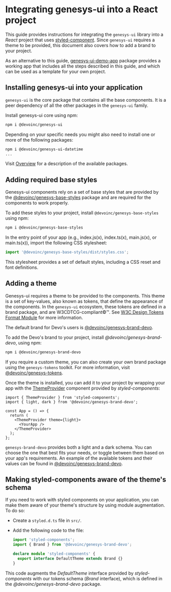 
<Meta title="Getting started/Installation" />

# Integrating genesys-ui into a React project

This guide provides instructions for integrating the `genesys-ui` library into a _React_ project that uses [styled-component](https://styled-components.com/).
Since `genesys-ui` requires a theme to be provided, this document also covers how to add a brand to your project.

As an alternative to this guide, [genesys-ui-demo-app](https://github.com/DevoInc/genesys-ui-demo-app) package provides a working
app that includes all the steps described in this guide, and which can be used as a template for your own project.

## Installing genesys-ui into your application

`genesys-ui` is the core package that contains all the base components.
It is a peer dependency of all the other packages in the `genesys-ui` family.

Install genesys-ui core using npm:

```bash
npm i @devoinc/genesys-ui
```

Depending on your specific needs you might also need to install one or more of the following packages:

```bash
npm i @devoinc/genesys-ui-datetime
...
```

Visit [Overview](/docs/getting-started-overview--docs) for a description of the available packages.

## Adding required base styles

Genesys-ui components rely on a set of base styles that are provided by the [@devoinc/genesys-base-styles](https://www.npmjs.com/package/@devoinc/genesys-base-styles) package
and are required for the components to work properly.

To add these styles to your project, install `@devoinc/genesys-base-styles` using npm:

```bash
npm i @devoinc/genesys-base-styles
```

In the entry point of your app (e.g., index.js(x), index.ts(x), main.js(x), or main.ts(x)), import the following CSS stylesheet:

```ts
import '@devoinc/genesys-base-styles/dist/styles.css';
```

This stylesheet provides a set of default styles, including a CSS reset and font definitions.

## Adding a theme

Genesys-ui requires a theme to be provided to the components.
This theme is a set of key-values, also known as tokens, that define the appearance of the components.
In the `genesys-ui` ecosystem, these tokens are defined in a brand package, and are W3CDTCG-compliant©™.
See [W3C Design Tokens Format Module](https://tr.designtokens.org/format/) for more information.

The default brand for Devo's users is [@devoinc/genesys-brand-devo](https://github.com/DevoInc/genesys-brand-devo).

To add the Devo's brand to your project, install _@devoinc/genesys-brand-devo_, using npm:

```bash
npm i @devoinc/genesys-brand-devo
```

If you require a custom theme, you can also create your own brand package using the `genesys-tokens` toolkit. For more information, visit [@devoinc/genesys-tokens](https://www.npmjs.com/package/@devoinc/genesys-tokens).

Once the theme is installed, you can add it to your project by wrapping your app with the [ThemeProvider](https://styled-components.com/docs/api#themeprovider) component provided by _styled-components_:

```tsx
import { ThemeProvider } from 'styled-components';
import { light, dark } from '@devoinc/genesys-brand-devo';

const App = () => {
  return (
    <ThemeProvider theme={light}>
      <YourApp />
    </ThemeProvider>
  );
};
```

`genesys-brand-devo` provides both a light and a dark schema. You can choose the one that best fits your needs, or toggle between them based on your app's requirements.
An example of the available tokens and their values can be found in [@devoinc/genesys-brand-devo](https://devoinc.github.io/genesys-brand-devo/).

## Making styled-components aware of the theme's schema

If you need to work with styled components on your application, you can make them aware of your theme's structure by using module augmentation. To do so:

- Create a `styled.d.ts` file in `src/`.

- Add the following code to the file:

  ```ts
  import 'styled-components';
  import { Brand } from '@devoinc/genesys-brand-devo';

  declare module 'styled-components' {
    export interface DefaultTheme extends Brand {}
  }
  ```

This code augments the _DefaultTheme_ interface provided by _styled-components_ with our tokens schema (_Brand_ interface), which is defined in the _@devoinc/genesys-brand-devo_ package.
